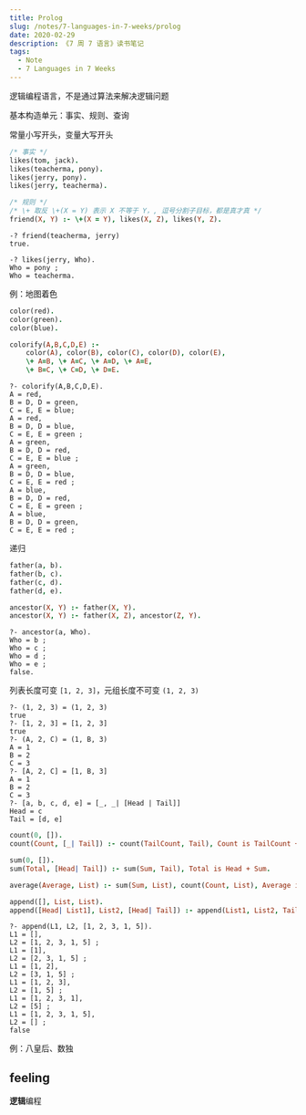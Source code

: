 ```yaml
---
title: Prolog
slug: /notes/7-languages-in-7-weeks/prolog
date: 2020-02-29
description: 《7 周 7 语言》读书笔记
tags:
  - Note
  - 7 Languages in 7 Weeks
---
```


逻辑编程语言，不是通过算法来解决逻辑问题

基本构造单元：事实、规则、查询

常量小写开头，变量大写开头

```prolog
/* 事实 */
likes(tom, jack).
likes(teacherma, pony).
likes(jerry, pony).
likes(jerry, teacherma).

/* 规则 */
/* \+ 取反 \+(X = Y) 表示 X 不等于 Y，, 逗号分割子目标，都是真才真 */
friend(X, Y) :- \+(X = Y), likes(X, Z), likes(Y, Z).
```

```shell
-? friend(teacherma, jerry)
true.

-? likes(jerry, Who).
Who = pony ;
Who = teacherma.
```

例：地图着色

```prolog
color(red).
color(green).
color(blue).

colorify(A,B,C,D,E) :-
    color(A), color(B), color(C), color(D), color(E),
    \+ A=B, \+ A=C, \+ A=D, \+ A=E,
    \+ B=C, \+ C=D, \+ D=E.
```

```shell
?- colorify(A,B,C,D,E).
A = red,
B = D, D = green,
C = E, E = blue;
A = red,
B = D, D = blue,
C = E, E = green ;
A = green,
B = D, D = red,
C = E, E = blue ;
A = green,
B = D, D = blue,
C = E, E = red ;
A = blue,
B = D, D = red,
C = E, E = green ;
A = blue,
B = D, D = green,
C = E, E = red ;
```

递归

```prolog
father(a, b).
father(b, c).
father(c, d).
father(d, e).

ancestor(X, Y) :- father(X, Y).
ancestor(X, Y) :- father(X, Z), ancestor(Z, Y).
```

```shell
?- ancestor(a, Who).
Who = b ;
Who = c ;
Who = d ;
Who = e ;
false.
```

列表长度可变 `[1, 2, 3]`，元组长度不可变 `(1, 2, 3)`

```shell
?- (1, 2, 3) = (1, 2, 3)
true
?- [1, 2, 3] = [1, 2, 3]
true
?- (A, 2, C) = (1, B, 3)
A = 1
B = 2
C = 3
?- [A, 2, C] = [1, B, 3]
A = 1
B = 2
C = 3
?- [a, b, c, d, e] = [_, _| [Head | Tail]]
Head = c
Tail = [d, e]
```

```prolog
count(0, []).
count(Count, [_| Tail]) :- count(TailCount, Tail), Count is TailCount + 1.

sum(0, []).
sum(Total, [Head| Tail]) :- sum(Sum, Tail), Total is Head + Sum.

average(Average, List) :- sum(Sum, List), count(Count, List), Average is Sum / Count.
```

```prolog
append([], List, List).
append([Head| List1], List2, [Head| Tail]) :- append(List1, List2, Tail).
```

```shell
?- append(L1, L2, [1, 2, 3, 1, 5]).
L1 = [],
L2 = [1, 2, 3, 1, 5] ;
L1 = [1],
L2 = [2, 3, 1, 5] ;
L1 = [1, 2],
L2 = [3, 1, 5] ;
L1 = [1, 2, 3],
L2 = [1, 5] ;
L1 = [1, 2, 3, 1],
L2 = [5] ;
L1 = [1, 2, 3, 1, 5],
L2 = [] ;
false
```

例：八皇后、数独

## feeling

**逻辑**编程

